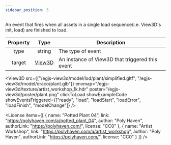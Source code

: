 ```yaml
---
sidebar_position: 5
---
```



An event that fires when all assets in a single load sequence(i.e. View3D's init, load) are finished to load.

|Property|Type|Description|
|:---:|:---:|---|
|type|string|The type of event|
|target|[View3D](/docs/api/View3D)|An instance of View3D that triggered this event|

<View3D
  src={["/egjs-view3d/model/lod/plant/simplified.gltf", "/egjs-view3d/model/draco/plant.glb"]}
  envmap="/egjs-view3d/texture/artist_workshop_1k.hdr"
  poster="/egjs-view3d/poster/plant.png"
  clickToLoad
  showExampleCode
  showEventsTriggered={["ready", "load", "loadStart", "loadError", "loadFinish", "modelChange"]} />

<License items={[
  {
    name: "Potted Plant 04",
    link: "https://polyhaven.com/a/potted_plant_04",
    author: "Poly Haven",
    authorLink: "https://polyhaven.com/",
    license: "CC0"
  },
  {
    name: "Artist Workshop",
    link: "https://polyhaven.com/a/artist_workshop",
    author: "Poly Haven",
    authorLink: "https://polyhaven.com/",
    license: "CC0"
  }
]} />
